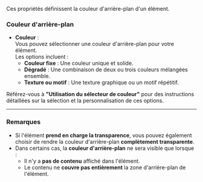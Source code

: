 Ces propriétés définissent la couleur d'arrière-plan d'un élément.

### Couleur d'arrière-plan

* **Couleur** :\
  Vous pouvez sélectionner une couleur d'arrière-plan pour votre élément.\
  Les options incluent :
  * **Couleur fixe** : Une couleur unique et solide.
  * **Dégradé** : Une combinaison de deux ou trois couleurs mélangées ensemble.
  * **Texture ou motif** : Une texture graphique ou un motif répétitif.

Référez-vous à **"Utilisation du sélecteur de couleur"** pour des instructions détaillées sur la sélection et la personnalisation de ces options.

***

### Remarques

* Si l'élément **prend en charge la transparence**, vous pouvez également choisir de rendre la couleur d'arrière-plan **complètement transparente**.
* Dans certains cas, la **couleur d'arrière-plan** ne sera visible que lorsque :
  * Il n'y a **pas de contenu** affiché dans l'élément.
  * Le contenu ne **couvre pas entièrement** la zone d'arrière-plan de l'élément.
